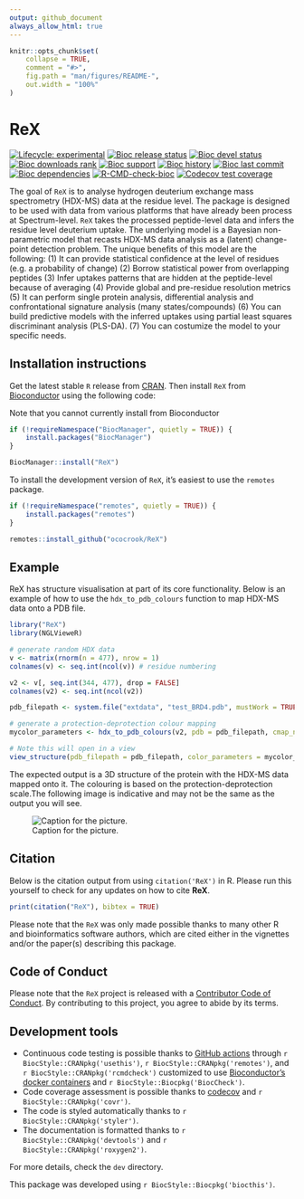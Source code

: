 ```yaml
---
output: github_document
always_allow_html: true
---
```


<!-- README.md is generated from README.Rmd. Please edit that file -->

```r
knitr::opts_chunk$set(
    collapse = TRUE,
    comment = "#>",
    fig.path = "man/figures/README-",
    out.width = "100%"
)
```

# ReX

<!-- badges: start -->
[![Lifecycle: experimental](https://img.shields.io/badge/lifecycle-experimental-orange.svg)](https://lifecycle.r-lib.org/articles/stages.html#experimental)
[![Bioc release status](http://www.bioconductor.org/shields/build/release/bioc/ReX.svg)](https://bioconductor.org/checkResults/release/bioc-LATEST/ReX)
[![Bioc devel status](http://www.bioconductor.org/shields/build/devel/bioc/ReX.svg)](https://bioconductor.org/checkResults/devel/bioc-LATEST/ReX)
[![Bioc downloads rank](https://bioconductor.org/shields/downloads/release/ReX.svg)](http://bioconductor.org/packages/stats/bioc/ReX/)
[![Bioc support](https://bioconductor.org/shields/posts/ReX.svg)](https://support.bioconductor.org/tag/ReX)
[![Bioc history](https://bioconductor.org/shields/years-in-bioc/ReX.svg)](https://bioconductor.org/packages/release/bioc/html/ReX.html#since)
[![Bioc last commit](https://bioconductor.org/shields/lastcommit/devel/bioc/ReX.svg)](http://bioconductor.org/checkResults/devel/bioc-LATEST/ReX/)
[![Bioc dependencies](https://bioconductor.org/shields/dependencies/release/ReX.svg)](https://bioconductor.org/packages/release/bioc/html/ReX.html#since)
[![R-CMD-check-bioc](https://github.com/ococrook/ReX/actions/workflows/R-CMD-check-bioc.yaml/badge.svg)](https://github.com/ococrook/ReX/actions/workflows/R-CMD-check-bioc.yaml)
[![Codecov test coverage](https://codecov.io/gh/ococrook/ReX/branch/devel/graph/badge.svg)](https://app.codecov.io/gh/ococrook/ReX?branch=devel)
<!-- badges: end -->

The goal of `ReX` is to analyse hydrogen deuterium exchange mass spectrometry
(HDX-MS) data at the residue level. The package is designed to be used with
data from various platforms that have already been process at Spectrum-level.
`ReX` takes the processed peptide-level data and infers the residue level
deuterium uptake. The underlying model is a Bayesian non-parametric model that
recasts HDX-MS data analysis as a (latent) change-point detection problem.
The unique benefits of this model are the following: 
(1) It can provide statistical confidence at the level of residues (e.g.
a probability of change)
(2) Borrow statistical power from overlapping peptides
(3) Infer uptakes patterns that are hidden at the peptide-level because of
averaging
(4) Provide global and pre-residue resolution metrics
(5) It can perform single protein analysis, differential analysis and
confrontational signature analysis (many states/compounds)
(6) You can build predictive models with the inferred uptakes using partial 
least squares discriminant analysis (PLS-DA).
(7) You can costumize the model to your specific needs.

## Installation instructions

Get the latest stable `R` release from [CRAN](http://cran.r-project.org/). Then install `ReX` from [Bioconductor](http://bioconductor.org/) using the following code: 

Note that you cannot currently install from Bioconductor

```r
if (!requireNamespace("BiocManager", quietly = TRUE)) {
    install.packages("BiocManager")
}

BiocManager::install("ReX")
```

To install the development version of `ReX`, it's easiest to use the
`remotes` package.


```r
if (!requireNamespace("remotes", quietly = TRUE)) {
    install.packages("remotes")
}

remotes::install_github("ococrook/ReX")
```

## Example

ReX has structure visualisation at part of its core functionality.
Below is an example of how to use the `hdx_to_pdb_colours` function to map HDX-MS data onto a PDB file. 

```r
library("ReX")
library(NGLVieweR)

# generate random HDX data
v <- matrix(rnorm(n = 477), nrow = 1)
colnames(v) <- seq.int(ncol(v)) # residue numbering

v2 <- v[, seq.int(344, 477), drop = FALSE]
colnames(v2) <- seq.int(ncol(v2))

pdb_filepath <- system.file("extdata", "test_BRD4.pdb", mustWork = TRUE, package = "ReX")

# generate a protection-deprotection colour mapping
mycolor_parameters <- hdx_to_pdb_colours(v2, pdb = pdb_filepath, cmap_name = "ProtDeprot")

# Note this will open in a view
view_structure(pdb_filepath = pdb_filepath, color_parameters = mycolor_parameters)
```

The expected output is a 3D structure of the protein with the HDX-MS data mapped
onto it. The colouring is based on the protection-deprotection scale.The
following image is indicative and may not be the same as the output you will see.

![Caption for the picture.](man/figures/pdb_hdx.png)

## Citation

Below is the citation output from using `citation('ReX')` in R. Please
run this yourself to check for any updates on how to cite __ReX__.

```r
print(citation("ReX"), bibtex = TRUE)
```

Please note that the `ReX` was only made possible thanks to many other
R and bioinformatics software authors, which are cited either
in the vignettes and/or the paper(s) describing this package.

## Code of Conduct

Please note that the `ReX` project is released with a
[Contributor Code of Conduct](http://bioconductor.org/about/code-of-conduct/). 
By contributing to this project, you agree to abide by its terms.

## Development tools

* Continuous code testing is possible thanks to
[GitHub actions](https://www.tidyverse.org/blog/2020/04/usethis-1-6-0/) 
through `r BiocStyle::CRANpkg('usethis')`, `r BiocStyle::CRANpkg('remotes')`, 
and `r BiocStyle::CRANpkg('rcmdcheck')` customized to 
use [Bioconductor's docker containers](https://www.bioconductor.org/help/docker/) 
and `r BiocStyle::Biocpkg('BiocCheck')`.
* Code coverage assessment is possible thanks
to [codecov](https://codecov.io/gh) and `r BiocStyle::CRANpkg('covr')`.
* The code is styled automatically thanks to `r BiocStyle::CRANpkg('styler')`.
* The documentation is formatted thanks to `r BiocStyle::CRANpkg('devtools')` 
and `r BiocStyle::CRANpkg('roxygen2')`.

For more details, check the `dev` directory.

This package was developed using `r BiocStyle::Biocpkg('biocthis')`.


